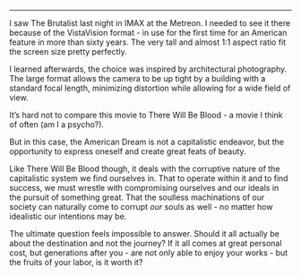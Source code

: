 ---
I saw The Brutalist last night in IMAX at the Metreon. I needed to see it there because of the VistaVision format - in use for the first time for an American feature in more than sixty years. The very tall and almost 1:1 aspect ratio fit the screen size pretty perfectly.

I learned afterwards, the choice was inspired by architectural photography. The large format allows the camera to be up tight by a building with a standard focal length, minimizing distortion while allowing for a wide field of view.

It’s hard not to compare this movie to There Will Be Blood - a movie I think of often (am I a psycho?). 

But in this case, the American Dream is not a capitalistic endeavor, but the opportunity to express oneself and create great feats of beauty.

Like There Will Be Blood though, it deals with the corruptive nature of the capitalistic system we find ourselves in. That to operate within it and to find success, we must wrestle with compromising ourselves and our ideals in the pursuit of something great. That the soulless machinations of our society can naturally come to corrupt *our* souls as well - no matter how idealistic our intentions may be.

The ultimate question feels impossible to answer. Should it all actually be about the destination and not the journey? If it all comes at great personal cost, but generations after you - are not only able to enjoy your works - but the fruits of your labor, is it worth it?